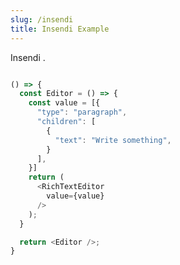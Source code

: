```yaml
---
slug: /insendi
title: Insendi Example
---
```


Insendi .

```ts live

() => {
  const Editor = () => {
    const value = [{
      "type": "paragraph",
      "children": [
        {
          "text": "Write something",
        }
      ],
    }]
    return (
      <RichTextEditor 
        value={value}
      />
    );
  }

  return <Editor />;
}
```